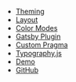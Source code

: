 
- [Theming](/theming)
- [Layout](/layout)
- [Color Modes](/color-modes)
- [Gatsby Plugin](/gatsby-plugin)
- [Custom Pragma](/custom-pragma)
- [Typography.js](/typography)
- [Demo](/demo)
- [GitHub](https://github.com/system-ui/theme-ui)

